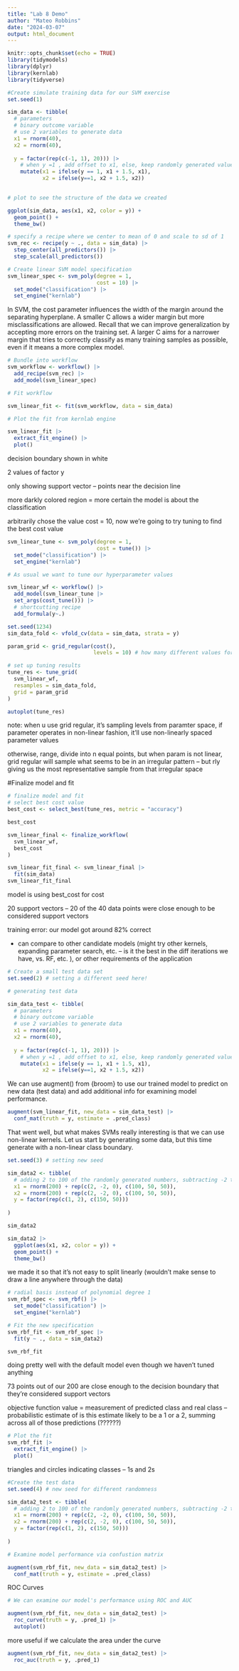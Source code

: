 ```yaml
---
title: "Lab 8 Demo"
author: "Mateo Robbins"
date: "2024-03-07"
output: html_document
---
```


```r
knitr::opts_chunk$set(echo = TRUE)
library(tidymodels)
library(dplyr)
library(kernlab)
library(tidyverse)
```


```r
#Create simulate training data for our SVM exercise
set.seed(1)

sim_data <- tibble(
  # parameters
  # binary outcome variable
  # use 2 variables to generate data
  x1 = rnorm(40),
  x2 = rnorm(40),
  
  y = factor(rep(c(-1, 1), 20))) |> 
    # when y =1 , add offset to x1, else, keep randomly generated value
    mutate(x1 = ifelse(y == 1, x1 + 1.5, x1),
           x2 = ifelse(y==1, x2 + 1.5, x2))
  

```

```r
# plot to see the structure of the data we created

ggplot(sim_data, aes(x1, x2, color = y)) +
  geom_point() +
  theme_bw()

```

```r
# specify a recipe where we center to mean of 0 and scale to sd of 1
svm_rec <- recipe(y ~ ., data = sim_data) |> 
  step_center(all_predictors()) |> 
  step_scale(all_predictors())

```

```r
# Create linear SVM model specification
svm_linear_spec <- svm_poly(degree = 1,
                            cost = 10) |> 
  set_mode("classification") |> 
  set_engine("kernlab")

```

In SVM, the cost parameter influences the width of the margin around the separating hyperplane. A smaller C allows a wider margin but more misclassifications are allowed. Recall that we can improve  generalization by accepting more errors on the training set. A larger C aims for a narrower margin that tries to correctly classify as many training samples as possible, even if it means a more complex model.

```r
# Bundle into workflow
svm_workflow <- workflow() |> 
  add_recipe(svm_rec) |> 
  add_model(svm_linear_spec)

```

```r
# Fit workflow

svm_linear_fit <- fit(svm_workflow, data = sim_data)

```

```r
# Plot the fit from kernlab engine

svm_linear_fit |> 
  extract_fit_engine() |> 
  plot()

```

decision boundary shown in white

2 values of factor y

only showing support vector -- points near the decision line

more darkly colored region = more certain the model is about the classification

arbitrarily chose the value cost = 10, now we're going to try tuning to find the best cost value

```r
svm_linear_tune <- svm_poly(degree = 1,
                            cost = tune()) |> 
  set_mode("classification") |> 
  set_engine("kernlab")

# As usual we want to tune our hyperparameter values

svm_linear_wf <- workflow() |> 
  add_model(svm_linear_tune |> 
  set_args(cost_tune())) |> 
  # shortcutting recipe
  add_formula(y~.)

set.seed(1234)
sim_data_fold <- vfold_cv(data = sim_data, strata = y)

param_grid <- grid_regular(cost(),
                           levels = 10) # how many different values for cost we want to try

# set up tuning results
tune_res <- tune_grid(
  svm_linear_wf,
  resamples = sim_data_fold,
  grid = param_grid
)

autoplot(tune_res)
```

note: when u use grid regular, it's sampling levels from paramter space, if parameter operates in non-linear fashion, it'll use non-linearly spaced parameter values

otherwise, range, divide into n equal points, but when param is not linear, grid regular will sample what seems to be in an irregular pattern -- but rly giving us the most representative sample from that irregular space 

#Finalize model and fit
```r
# finalize model and fit
# select best cost value
best_cost <- select_best(tune_res, metric = "accuracy")

best_cost

svm_linear_final <- finalize_workflow(
  svm_linear_wf,
  best_cost
)

svm_linear_fit_final <- svm_linear_final |> 
  fit(sim_data)
svm_linear_fit_final
```

model is using best_cost for cost

20 support vectors -- 20 of the 40 data points were close enough to be considered support vectors

training error: our model got around 82% correct

- can compare to other candidate models (might try other kernels, expanding parameter search, etc. -- is it the best in the diff iterations we have, vs. RF, etc. ), or other requirements of the application


```r
# Create a small test data set
set.seed(2) # setting a different seed here!

# generating test data

sim_data_test <- tibble(
  # parameters
  # binary outcome variable
  # use 2 variables to generate data
  x1 = rnorm(40),
  x2 = rnorm(40),
  
  y = factor(rep(c(-1, 1), 20))) |> 
    # when y =1 , add offset to x1, else, keep randomly generated value
    mutate(x1 = ifelse(y == 1, x1 + 1.5, x1),
           x2 = ifelse(y==1, x2 + 1.5, x2))


```

We can use augment() from {broom} to use our trained model to predict on new data (test data) and add additional info for examining model performance. 


```r
augment(svm_linear_fit, new_data = sim_data_test) |> 
  conf_mat(truth = y, estimate = .pred_class)

```

That went well, but what makes SVMs really interesting is that we can use non-linear kernels. Let us start by generating some data, but this time generate with a non-linear class boundary.

```r
set.seed(3) # setting new seed

sim_data2 <- tibble(
  # adding 2 to 100 of the randomly generated numbers, subtracting -2 to 50 and doing nothing to 50
  x1 = rnorm(200) + rep(c(2, -2, 0), c(100, 50, 50)),
  x2 = rnorm(200) + rep(c(2, -2, 0), c(100, 50, 50)),
  y = factor(rep(c(1, 2), c(150, 50)))
  
)

sim_data2

sim_data2 |> 
  ggplot(aes(x1, x2, color = y)) +
  geom_point() +
  theme_bw()
```

we made it so that it's not easy to split linearly (wouldn't make sense to draw a line anywhere through the data)

```r
# radial basis instead of polynomial degree 1
svm_rbf_spec <- svm_rbf() |> 
  set_mode("classification") |> 
  set_engine("kernlab")

```


```r
# Fit the new specification
svm_rbf_fit <- svm_rbf_spec |> 
  fit(y ~ ., data = sim_data2)

svm_rbf_fit
```

doing pretty well with the default model even though we haven't tuned anything

73 points out of our 200 are close enough to the decision boundary that they're considered support vectors

objective function value = measurement of predicted class and real class -- probabilistic estimate of is this estimate likely to be a 1 or a 2, summing across all of those predictions (??????)

```r
# Plot the fit
svm_rbf_fit |> 
  extract_fit_engine() |> 
  plot()

```

triangles and circles indicating classes -- 1s and 2s



```r
#Create the test data
set.seed(4) # new seed for different randomness

sim_data2_test <- tibble(
  # adding 2 to 100 of the randomly generated numbers, subtracting -2 to 50 and doing nothing to 50
  x1 = rnorm(200) + rep(c(2, -2, 0), c(100, 50, 50)),
  x2 = rnorm(200) + rep(c(2, -2, 0), c(100, 50, 50)),
  y = factor(rep(c(1, 2), c(150, 50)))
  
)

```

```r
# Examine model performance via confustion matrix

augment(svm_rbf_fit, new_data = sim_data2_test) |> 
  conf_mat(truth = y, estimate = .pred_class)

```

ROC Curves

```r
# We can examine our model's performance using ROC and AUC

augment(svm_rbf_fit, new_data = sim_data2_test) |> 
  roc_curve(truth = y, .pred_1) |> 
  autoplot()

```

more useful if we calculate the area under the curve

```r
augment(svm_rbf_fit, new_data = sim_data2_test) |> 
  roc_auc(truth = y, .pred_1)
```

